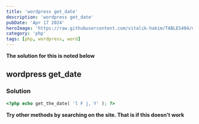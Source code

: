 ---
title: 'wordpress get_date'
description: 'wordpress get_date'
pubDate: 'Apr 17 2024'
heroImage: 'https://raw.githubusercontent.com/vitalik-hakim/TABLES404/main/error_b/php.png'
category: 'php'
tags: [php, wordpress, word]
---

**The solution for this is noted below**

## wordpress get_date

### Solution

```php
<?php echo get_the_date( 'l F j, Y' ); ?>
```
**Try other methods by searching on the site. That is if this doesn't work**
